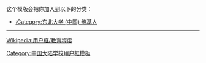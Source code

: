 {{Userbox
  |border-c = #AAAA00
  |border-s = 1
  |id-c     = #fff
  |id-s     =12
  |id-fc    = #000
  |info-c   = #004ea2
  |info-s   = 10
  |info-fc  = #fff
  |id       = [[File:Northeastern University South Lake Campus Gate in Shenyang 01.jpg|60px]]
  |info     = 这个用户是'''[[东北大学 (中国)|<span style="color:white;">东北大学</span>]]'''的校友、学生或老师。
}}<includeonly>[[Category:东北大学 (中国) 维基人|{{PAGENAME}}]]</includeonly>
<noinclude>
<div style="clear:both">
这个模版会把你加入到以下的分类：
*[[:Category:东北大学 (中国) 维基人]]
----
[[Wikipedia:用户框/教育程度]]</div>
{{UF-hcard-part}}
[[Category:中国大陆学校用户框模板]]
</noinclude>
<includeonly>